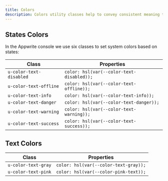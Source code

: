 ```yaml
---
title: Colors
description: Colors utility classes help to convey consistent meaning through colors.
---
```


## States Colors

In the Appwrite console we use six classes to set system colors based on states:

| Class        | Properties                                           |
| ------------ | ---------------------------------------------------- |
| `u-color-text-disabled` | `color: hsl(var(--color-text-disabled));` |
| `u-color-text-offline`  | `color: hsl(var(--color-text-offline));`  |
| `u-color-text-info`     | `color: hsl(var(--color-text-info));`     |
| `u-color-text-danger`   | `color: hsl(var(--color-text-danger));`   |
| `u-color-text-warning`  | `color: hsl(var(--color-text-warning));`  |
| `u-color-text-success`  | `color: hsl(var(--color-text-success));`  |

## Text Colors
| Class        | Properties                                           |
| ------------ | ---------------------------------------------------- |
| `u-color-text-gray`     | `color: hsl(var(--color-text-gray));`     |
| `u-color-text-pink`     | `color: hsl(var(--color-pink-text));`     |


<Preview center>
  <div class="icon-check u-color-text-disabled"></div>
  <div class="icon-check u-color-text-offline"></div>
  <div class="icon-check u-color-text-info"></div>
  <div class="icon-check u-color-text-danger"></div>
  <div class="icon-check u-color-text-warning"></div>
  <div class="icon-check u-color-text-success"></div>

  <div class="icon-check u-color-text-gray"></div>
  <div class="icon-check u-color-text-pink"></div>
</Preview>
